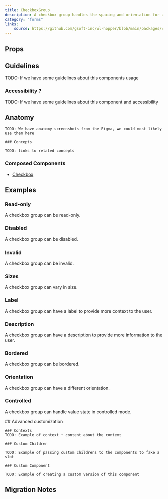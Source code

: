 ```yaml
---
title: CheckboxGroup
description: A checkbox group handles the spacing and orientation for a grouping of checkboxes, as well as providing a label.
category: "forms"
links:
    source: https://github.com/gsoft-inc/wl-hopper/blob/main/packages/components/src/checkbox/src/CheckboxGroup.tsx
---
```


<Example src="checkbox/docs/checkboxgroup/preview" isOpen />

## Props

<PropTable component="CheckboxGroup" />

<FeatureFlag flag="next">

## Guidelines

TODO: If we have some guidelines about this components usage

### Accessibility ?

TODO: If we have some guidelines about this component and accessibility
</FeatureFlag>

## Anatomy

<FeatureFlag flag="rc">

    TODO: We have anatomy screenshots from the Figma, we could most likely use them here

    ### Concepts

    TODO: links to related concepts
</FeatureFlag>

### Composed Components

- [Checkbox](./Checkbox)

## Examples

### Read-only

A checkbox group can be read-only.

<Example src="checkbox/docs/checkboxgroup/readonly" />

### Disabled

A checkbox group can be disabled.

<Example src="checkbox/docs/checkboxgroup/disabled" />

### Invalid

A checkbox group can be invalid.

<Example src="checkbox/docs/checkboxgroup/invalid" />

### Sizes

A checkbox group can vary in size.

<Example src="checkbox/docs/checkboxgroup/size" />

### Label

A checkbox group can have a label to provide more context to the user.

<Example src="checkbox/docs/checkboxgroup/label" />

### Description

A checkbox group can have a description to provide more information to the user.

<Example src="checkbox/docs/checkboxgroup/description" />

### Bordered

A checkbox group can be bordered.

<Example src="checkbox/docs/checkboxgroup/variant" />

### Orientation

A checkbox group can have a different orientation.

<Example src="checkbox/docs/checkboxgroup/orientation" />

### Controlled

A checkbox group can handle value state in controlled mode.

<Example src="checkbox/docs/checkboxgroup/controlled" />

<FeatureFlag flag="next">
    ## Advanced customization

    ### Contexts
    TODO: Example of context + content about the context

    ### Custom Children

    TODO: Example of passing custom childrens to the components to fake a slot

    ### Custom Component

    TODO: Example of creating a custom version of this component
</FeatureFlag>

## Migration Notes

<MigrateGuide src="checkbox/docs/migration-notes-checkboxgroup" />
